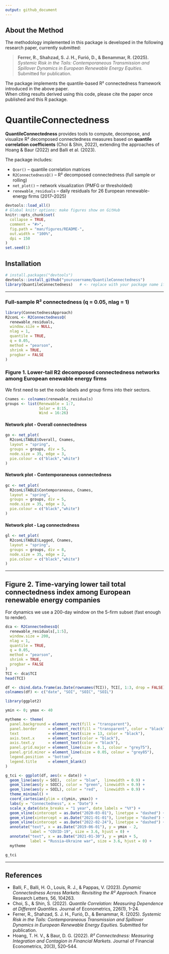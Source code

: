 ```yaml
---
output: github_document
---
```


<!-- README.md is generated from README.Rmd. Please edit that file -->

## About the Method

The methodology implemented in this package is developed in the following research paper, currently submitted:

> **Ferrer, R., Shahzad, S. J. H., Furió, D., & Benammar, R. (2025).**  
> *Systemic Risk in the Tails: Contemporaneous Transmission and Spillover Dynamics in European Renewable Energy Equities.*  
> Submitted for publication.

The package implements the quantile-based R² connectedness framework introduced in the above paper.  
When citing results derived using this code, please cite the paper once published and this R package.

# QuantileConnectedness

**QuantileConnectedness** provides tools to compute, decompose, and visualize R² decomposed connectedness measures based on **quantile correlation coefficients** (Choi & Shin, 2022), extending the approaches of Hoang & Baur (2022) and Balli et al. (2023).

The package includes:

- `Qcor()` – quantile correlation matrices  
- `R2ConnectednessQ()` – R² decomposed connectedness (full sample or rolling)  
- `net_plot()` – network visualization (PMFG or thresholded)  
- `renewable_residuals` – daily residuals for 26 European renewable-energy firms (2017–2025)

```r
devtools::load_all()
# Global knitr options: make figures show on GitHub
knitr::opts_chunk$set(
  collapse = TRUE,
  comment = "#>",
  fig.path = "man/figures/README-",
  out.width = "100%",
  dpi = 150
)
set.seed(1)
```

## Installation

```r
# install.packages("devtools")
devtools::install_github("yourusername/QuantileConnectedness")
library(QuantileConnectedness)   # <- replace with your package name if different
```
---

### Full-sample R² connectedness (q = 0.05, nlag = 1)

```r
library(ConnectednessApproach)
R2conL <- R2ConnectednessQ(
  renewable_residuals,
  window.size = NULL,    
  nlag = 1,
  quantile = TRUE,
  q = 0.05,
  method = "pearson",
  shrink = TRUE,
  progbar = FALSE
)
```

### Figure 1. Lower-tail R2 decomposed connectedness networks among European enewable energy firms

We first need to set the node labels and group firms into their sectors.
```r
Cnames <- colnames(renewable_residuals)
groups <- list(Renewable = 1:7,
               Solar = 8:15,
               Wind = 16:26)

```

#### Network plot - Overall connectedness
```r
go <- net_plot(
  R2conL$TABLE$Overall, Cnames,
  layout = "spring",
  groups = groups, div = 5,
  node.size = 35, edge = 3,
  pie.colour = c("black","white")
)
```

#### Network plot - Contemporaneous connectedness
```r
gc <- net_plot(
  R2conL$TABLE$Contemporaneous, Cnames,
  layout = "spring",
  groups = groups, div = 5,
  node.size = 35, edge = 3,
  pie.colour = c("black","white")
)
```

#### Network plot - Lag connectedness

```r
gl <- net_plot(
  R2conL$TABLE$Lagged, Cnames,
  layout = "spring",
  groups = groups, div = 8,
  node.size = 35, edge = 2,
  pie.colour = c("black","white")
)
```

---

## Figure 2. Time-varying lower tail total connectedness index among European renewable energy companies

For dynamics we use a 200-day window on the 5-firm subset (fast enough to render).

```r
dca <- R2ConnectednessQ(
  renewable_residuals[,1:5],
  window.size = 200,
  nlag = 1,
  quantile = TRUE,
  q = 0.05,
  method = "pearson",
  shrink = TRUE,
  progbar = FALSE
)
TCI <- dca$TCI
head(TCI)
```

```r
df <- cbind.data.frame(as.Date(rownames(TCI)), TCI[, 1:3, drop = FALSE])
colnames(df) <- c("date", "SOI", "SOIC", "SOIL")
```

```r
library(ggplot2)

ymin <- 0; ymax <- 40

mytheme <- theme(
  panel.background = element_rect(fill = "transparent"),
  panel.border     = element_rect(fill = "transparent", color = "black", linewidth = 0.6),
  text             = element_text(size = 13, color = "black"),
  axis.text.x      = element_text(color = "black"),
  axis.text.y      = element_text(color = "black"),
  panel.grid.major = element_line(size = 0.1, colour = "grey75"),
  panel.grid.minor = element_line(size = 0.05, colour = "grey85"),
  legend.position  = "bottom",
  legend.title     = element_blank()
)

g_tci <- ggplot(df, aes(x = date)) +
  geom_line(aes(y = SOI),  color = "blue",  linewidth = 0.9) +
  geom_line(aes(y = SOIC), color = "green", linewidth = 0.9) +
  geom_line(aes(y = SOIL), color = "red",   linewidth = 0.9) +
  theme_minimal() +
  coord_cartesian(ylim = c(ymin, ymax)) +
  labs(y = "Connectedness", x = "Date") +
  scale_x_date(date_breaks = "1 year", date_labels = "%Y") +
  geom_vline(xintercept = as.Date("2020-03-01"), linetype = "dashed") +
  geom_vline(xintercept = as.Date("2021-01-01"), linetype = "dashed") +
  geom_vline(xintercept = as.Date("2022-02-24"), linetype = "dashed") +
  annotate("text", x = as.Date("2019-06-01"), y = ymax - 2,
           label = "COVID-19", size = 3.6, hjust = 0) +
  annotate("text", x = as.Date("2021-01-30"), y = ymin + 5,
           label = "Russia–Ukraine war", size = 3.6, hjust = 0) +
  mytheme

g_tci
```

---

## References

- Balli, F., Balli, H. O., Louis, R. J., & Pappas, V. (2023). *Dynamic Connectedness Across Markets: Revisiting the R² Approach.* Finance Research Letters, 56, 104263.  
- Choi, S., & Shin, S. (2022). *Quantile Correlation: Measuring Dependence at Different Quantiles.* Journal of Econometrics, 226(1), 1–24.
- Ferrer, R., Shahzad, S. J. H., Furió, D., & Benammar, R. (2025). *Systemic Risk in the Tails: Contemporaneous Transmission and Spillover Dynamics in European Renewable Energy Equities.* Submitted for publication.
- Hoang, T. H. V., & Baur, D. G. (2022). *R² Connectedness: Measuring Integration and Contagion in Financial Markets.* Journal of Financial Econometrics, 20(3), 520–544.  

